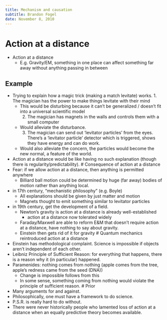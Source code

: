 ```yaml
---
title: Mechanism and causation
subtitle: Brandon Fogel
date: November 8, 2010
---
```


# Action at a distance
- Action at a distance
  - E.g. Gravity/EM, something in one place can affect something far away without anything passing in between

## Example
  -  Trying to explain how a magic trick (making a match levitate) works.
    1. The magician has the power to make things levitate with their mind
      - This would be disturbing because it can't be generalized / doesn't fit into a universal scientific model
    2. The magician has magnets in the walls and controls them with a small computer
      - Would alleviate the disturbance.
    3. The magician can send out 'levitator particles' from the eyes. There's a 'levitator particle' detector which is triggered, shows they have energy and can do work.
      - Would also alleviate the concern, the particles would become the new normal, a feature of the world.
  - Action at a distance would be like having no such explanation (though there is regularity/predictability).
# Consequence of action at a distance
- Fear: if we allow action at a distance, then anything is permitted anywhere
  - Billiard ball motion could be determined by huge (far away) bodies of motion rather than anything local.
- in 17th century, "mechanistic philosophy" (e.g. Boyle)
  - All explanations should be given by just matter and motion
  - Magnets thought to emit something similar to levitator particles
- in 19th century, get the development of a field.
  - Newton's gravity is action at a distance is already well-established
    - action at a distance now tolerated widely
  - Faraday/Maxwell are able to reform E&M that doesn't require action at a distance, have nothing to say about gravity.
  - Einstein then gets rid of it for gravity
# Quantum mechanics reintroduced action at a distance
- Einstein has methodological complaint. Science is impossible if objects aren't independent of each other.
- Leibniz Principle of Sufficient Reason: for everything that happens, there is a reason why it (in particular) happened.
- Paramenides: nothing comes from nothing (apple comes from the tree, apple's redness came from the seed (DNA))
    - Change is impossible follows from this
    - In some sense, something coming from nothing would violate the principle of sufficient reason.
# Prior
- Many arguments for and against.
- Philosophically, one must have a framework to do science.
- P.S.R. is really hard to do without.
- There were never historically people who lamented loss of action at a distance when an equally predictive theory becomes available.
